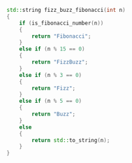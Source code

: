 ```cpp title="play_game.cpp"
std::string fizz_buzz_fibonacci(int n)
{
    if (is_fibonacci_number(n))
    {
        return "Fibonacci";
    }
    else if (n % 15 == 0)
    {
        return "FizzBuzz";
    }
    else if (n % 3 == 0)
    {
        return "Fizz";
    }
    else if (n % 5 == 0)
    {
        return "Buzz";
    }
    else
    {
        return std::to_string(n);
    }
}
```
